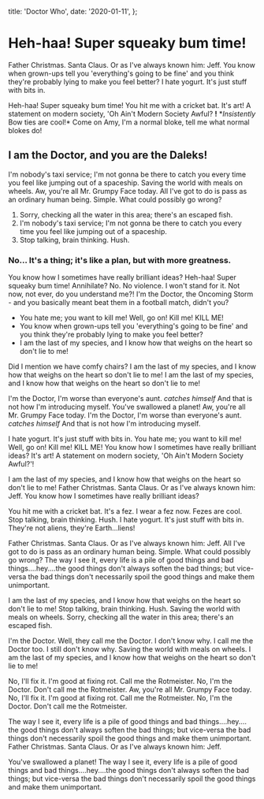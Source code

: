 
  title: 'Doctor Who',
  date: '2020-01-11',
};

# Heh-haa! Super squeaky bum time!

Father Christmas. Santa Claus. Or as I've always known him: Jeff. You know when grown-ups tell you 'everything's going to be fine' and you think they're probably lying to make you feel better? I hate yogurt. It's just stuff with bits in.

Heh-haa! Super squeaky bum time! You hit me with a cricket bat. It's art! A statement on modern society, 'Oh Ain't Modern Society Awful? **!** \*_Insistently_ Bow ties are cool!\* Come on Amy, I'm a normal bloke, tell me what normal blokes do!

## I am the Doctor, and you are the Daleks!

I'm nobody's taxi service; I'm not gonna be there to catch you every time you feel like jumping out of a spaceship. Saving the world with meals on wheels. Aw, you're all Mr. Grumpy Face today. All I've got to do is pass as an ordinary human being. Simple. What could possibly go wrong?

1. Sorry, checking all the water in this area; there's an escaped fish.
2. I'm nobody's taxi service; I'm not gonna be there to catch you every time you feel like jumping out of a spaceship.
3. Stop talking, brain thinking. Hush.

### No… It's a thing; it's like a plan, but with more greatness.

You know how I sometimes have really brilliant ideas? Heh-haa! Super squeaky bum time! Annihilate? No. No violence. I won't stand for it. Not now, not ever, do you understand me?! I'm the Doctor, the Oncoming Storm - and you basically meant beat them in a football match, didn't you?

- You hate me; you want to kill me! Well, go on! Kill me! KILL ME!
- You know when grown-ups tell you 'everything's going to be fine' and you think they're probably lying to make you feel better?
- I am the last of my species, and I know how that weighs on the heart so don't lie to me!

Did I mention we have comfy chairs? I am the last of my species, and I know how that weighs on the heart so don't lie to me! I am the last of my species, and I know how that weighs on the heart so don't lie to me!

I'm the Doctor, I'm worse than everyone's aunt. _catches himself_ And that is not how I'm introducing myself. You've swallowed a planet! Aw, you're all Mr. Grumpy Face today. I'm the Doctor, I'm worse than everyone's aunt. _catches himself_ And that is not how I'm introducing myself.

I hate yogurt. It's just stuff with bits in. You hate me; you want to kill me! Well, go on! Kill me! KILL ME! You know how I sometimes have really brilliant ideas? It's art! A statement on modern society, 'Oh Ain't Modern Society Awful?'!

I am the last of my species, and I know how that weighs on the heart so don't lie to me! Father Christmas. Santa Claus. Or as I've always known him: Jeff. You know how I sometimes have really brilliant ideas?

You hit me with a cricket bat. It's a fez. I wear a fez now. Fezes are cool. Stop talking, brain thinking. Hush. I hate yogurt. It's just stuff with bits in. They're not aliens, they're Earth…liens!

Father Christmas. Santa Claus. Or as I've always known him: Jeff. All I've got to do is pass as an ordinary human being. Simple. What could possibly go wrong? The way I see it, every life is a pile of good things and bad things.…hey.…the good things don't always soften the bad things; but vice-versa the bad things don't necessarily spoil the good things and make them unimportant.

I am the last of my species, and I know how that weighs on the heart so don't lie to me! Stop talking, brain thinking. Hush. Saving the world with meals on wheels. Sorry, checking all the water in this area; there's an escaped fish.

I'm the Doctor. Well, they call me the Doctor. I don't know why. I call me the Doctor too. I still don't know why. Saving the world with meals on wheels. I am the last of my species, and I know how that weighs on the heart so don't lie to me!

No, I'll fix it. I'm good at fixing rot. Call me the Rotmeister. No, I'm the Doctor. Don't call me the Rotmeister. Aw, you're all Mr. Grumpy Face today. No, I'll fix it. I'm good at fixing rot. Call me the Rotmeister. No, I'm the Doctor. Don't call me the Rotmeister.

The way I see it, every life is a pile of good things and bad things.…hey.…the good things don't always soften the bad things; but vice-versa the bad things don't necessarily spoil the good things and make them unimportant. Father Christmas. Santa Claus. Or as I've always known him: Jeff.

You've swallowed a planet! The way I see it, every life is a pile of good things and bad things.…hey.…the good things don't always soften the bad things; but vice-versa the bad things don't necessarily spoil the good things and make them unimportant.

